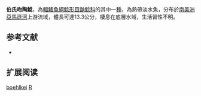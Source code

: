 {{Speciesbox
| name = 伯氏吻陶鯰
| image = 
| image_width = 250px
| image_caption = 
| status = NE
| status_system = IUCN3.1
| genus = Rhinodoras
| species = boehlkei
| authority = Glodek, Whitmire & Orcés V., 1976
| synonyms = 
}}

'''伯氏吻陶鯰'''，為[[輻鰭魚綱|輻鰭魚綱]][[鯰形目|鯰形目]][[鼬鯰科|鼬鯰科]]的其中一[[種|種]]，為熱帶淡水魚，分布於[[南美洲|南美洲]][[亞馬遜河|亞馬遜河]]上游流域，體長可達13.3公分，棲息在底層水域，生活習性不明。

==参考文献==
*{{FishBase_species|genus=Rhinodoras|species=boehlkei |year=2015|month=7}}

== 扩展阅读 ==
{{refbegin}}
{{wikispecies-inline|Rhinodoras boehlkei |伯氏吻陶鯰}}
{{refend}}
{{Taxonbar|from=Q3766241}}

[[Category:吻陶鯰屬|boehlkei]]
[[Category:1976年描述的魚類|R]]